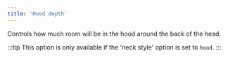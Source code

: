 ```yaml
---
title: 'Hood depth'
---
```


Controls how much room will be in the hood around the back of the head.

:::tip
This option is only available if the 'neck style' option is set to
`hood`.
:::
